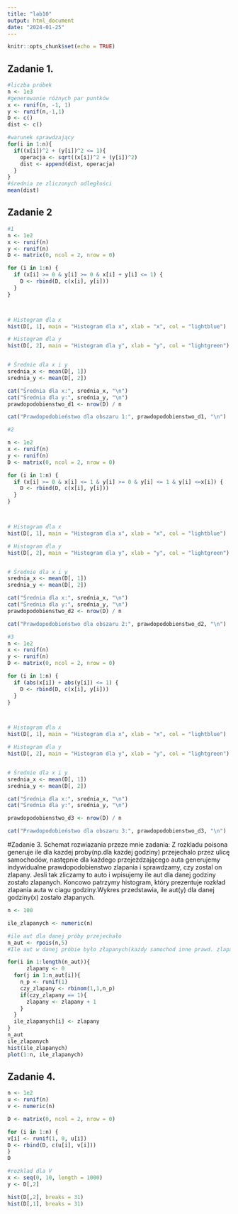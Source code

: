 ---
title: "lab10"
output: html_document
date: "2024-01-25"
---

```{r setup, include=FALSE}
knitr::opts_chunk$set(echo = TRUE)
```

## Zadanie 1.

```{r}

#liczba próbek
n <- 1e3
#generowanie różnych par puntków
x <- runif(n, -1, 1)
y <- runif(n,-1,1)
D <- c()
dist <- c()

#warunek sprawdzający
for(i in 1:n){
  if((x[i])^2 + (y[i])^2 <= 1){
    operacja <- sqrt((x[i])^2 + (y[i])^2)
    dist <- append(dist, operacja)
  }
}
#średnia ze zliczonych odległości
mean(dist)

```

## Zadanie 2


```{r}
#1
n <- 1e2
x <- runif(n)
y <- runif(n)
D <- matrix(0, ncol = 2, nrow = 0)

for (i in 1:n) {
  if (x[i] >= 0 & y[i] >= 0 & x[i] + y[i] <= 1) {
    D <- rbind(D, c(x[i], y[i]))
  }
}



# Histogram dla x
hist(D[, 1], main = "Histogram dla x", xlab = "x", col = "lightblue")

# Histogram dla y
hist(D[, 2], main = "Histogram dla y", xlab = "y", col = "lightgreen")


# Średnie dla x i y
srednia_x <- mean(D[, 1])
srednia_y <- mean(D[, 2])

cat("Średnia dla x:", srednia_x, "\n")
cat("Średnia dla y:", srednia_y, "\n")
prawdopodobienstwo_d1 <- nrow(D) / n

cat("Prawdopodobieństwo dla obszaru 1:", prawdopodobienstwo_d1, "\n")

#2

n <- 1e2
x <- runif(n)
y <- runif(n)
D <- matrix(0, ncol = 2, nrow = 0)

for (i in 1:n) {
  if (x[i] >= 0 & x[i] <= 1 & y[i] >= 0 & y[i] <= 1 & y[i] <=x[i]) {
    D <- rbind(D, c(x[i], y[i]))
  }
}



# Histogram dla x
hist(D[, 1], main = "Histogram dla x", xlab = "x", col = "lightblue")

# Histogram dla y
hist(D[, 2], main = "Histogram dla y", xlab = "y", col = "lightgreen")


# Średnie dla x i y
srednia_x <- mean(D[, 1])
srednia_y <- mean(D[, 2])

cat("Średnia dla x:", srednia_x, "\n")
cat("Średnia dla y:", srednia_y, "\n")
prawdopodobienstwo_d2 <- nrow(D) / n

cat("Prawdopodobieństwo dla obszaru 2:", prawdopodobienstwo_d2, "\n")

#3
n <- 1e2
x <- runif(n)
y <- runif(n)
D <- matrix(0, ncol = 2, nrow = 0)

for (i in 1:n) {
  if (abs(x[i]) + abs(y[i]) <= 1) {
    D <- rbind(D, c(x[i], y[i]))
  }
}



# Histogram dla x
hist(D[, 1], main = "Histogram dla x", xlab = "x", col = "lightblue")

# Histogram dla y
hist(D[, 2], main = "Histogram dla y", xlab = "y", col = "lightgreen")


# Średnie dla x i y
srednia_x <- mean(D[, 1])
srednia_y <- mean(D[, 2])

cat("Średnia dla x:", srednia_x, "\n")
cat("Średnia dla y:", srednia_y, "\n")

prawdopodobienstwo_d3 <- nrow(D) / n

cat("Prawdopodobieństwo dla obszaru 3:", prawdopodobienstwo_d3, "\n")


```


#Zadanie 3.
Schemat rozwiazania przeze mnie zadania:
Z rozkladu poisona generuje ile dla kazdej proby(np.dla kazdej godziny) przejechalo przez ulicę samochodów, następnie dla każdego przejeżdzającego auta generujemy indywidualne prawdopodobienstwo zlapania i sprawdzamy, czy zostal on zlapany. Jesli tak zliczamy to auto i wpisujemy ile aut dla danej godziny zostało zlapanych. Koncowo patrzymy histogram, który prezentuje rozkład zlapania auta w ciagu godziny.Wykres przedstawia, ile aut(y) dla danej godziny(x) zostało złapanych.

```{r}

n <- 100

ile_zlapanych <- numeric(n)

#ile aut dla danej próby przejechało
n_aut <- rpois(n,5)
#Ile aut w danej próbie było złapanych(każdy samochod inne prawd. zlapania) 

for(i in 1:length(n_aut)){
      zlapany <- 0
  for(j in 1:n_aut[i]){
    n_p <- runif(1)
    czy_zlapany <- rbinom(1,1,n_p)
    if(czy_zlapany == 1){
      zlapany <- zlapany + 1
    }
  }
  ile_zlapanych[i] <- zlapany 
}
n_aut
ile_zlapanych
hist(ile_zlapanych)
plot(1:n, ile_zlapanych)
```




## Zadanie 4.

```{r}

n <- 1e2
u <- runif(n)
v <- numeric(n)

D <- matrix(0, ncol = 2, nrow = 0)

for (i in 1:n) {
v[i] <- runif(1, 0, u[i])
D <- rbind(D, c(u[i], v[i]))
}
D

#rozklad dla V
x <- seq(0, 10, length = 1000)
y <- D[,2]

hist(D[,2], breaks = 31)
hist(D[,1], breaks = 31)

```